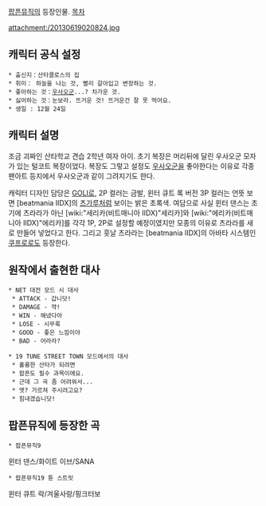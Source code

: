 [[팝픈뮤직]]의 등장인물.
[[목차]]

attachment:/20130619020824.jpg

== 캐릭터 공식 설정 ==
 * 출신지：산타클로스의 집
 * 취미： 하늘을 나는 것, 빨리 갈아입고 변장하는 것.
 * 좋아하는 것：[[우사오군]]...? 차가운 것.
 * 싫어하는 것：눈보라. 뜨거운 것! 뜨거운건 잘 못 먹어요.
 * 생일 : 12월 24일
== 캐릭터 설명 ==
조금 괴짜인 산타학교 견습 2학년 여자 아이. 초기 복장은 머리뒤에 달린 우사오군 모자가 있는 털코트 복장이었다. 복장도 그렇고 설정도 [[우사오군]]을 좋아한다는 이유로 각종 팬아트 등지에서 우사오군과 같이 그려지기도 한다.

캐릭터 디자인 담당은 [[GOLI]]로, 2P 컬러는 금발, 윈터 큐트 록 버전 3P 컬러는 언뜻 보면 [beatmania IIDX]의 [[츠가루]]처럼 보이는 밝은 초록색. 여담으로 사실 윈터 댄스는 초기에 츠라라가 아닌 [wiki:"세리카(비트매니아 IIDX)"세리카]와 [wiki:"에리카(비트매니아 IIDX)"에리카]를 각각 1P, 2P로 설정할 예정이였지만 모종의 이유로 츠라라를 새로 만들어 넣었다고 한다. 그리고 훗날 츠라라는 [beatmania IIDX]의 아바타 시스템인 [[쿠프로]]로도 등장한다.

== 원작에서 출현한 대사 ==
 * NET 대전 모드 시 대사
  * ATTACK - 갑니닷!
  * DAMAGE - 꺅!
  * WIN - 해냈다아
  * LOSE - 시무룩
  * GOOD - 좋은 느낌이야
  * BAD - 어라라?

 * 19 TUNE STREET TOWN 모드에서의 대사
  * 훌륭한 산타가 되려면
  * 팝픈도 필수 과목이에요.
  * 근데 그 곡 좀 어려워서...
  * 엣? 가르쳐 주시려고요?
  * 힘내겠습니닷!

== 팝픈뮤직에 등장한 곡 ==
 * 팝픈뮤직9
윈터 댄스/화이트 이브/SANA

 * 팝픈뮤직19 튠 스트릿
윈터 큐트 락/겨울사랑/핑크터보
